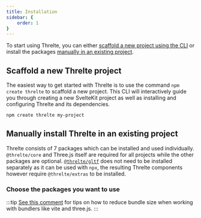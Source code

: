 ```yaml
---
title: Installation
sidebar: {
	order: 1
}
---
```



To start using Threlte, you can either [scaffold a new project using the CLI](#scaffold-a-new-threlte-project) or install the packages [manually in an existing project](#manually-install-threlte-in-an-existing-project).

## Scaffold a new Threlte project

The easiest way to get started with Threlte is to use the command `npm create threlte` to scaffold a
new project. This CLI will interactively guide you through creating a new SvelteKit project as well
as installing and configuring Threlte and its dependencies.

```bash
npm create threlte my-project
```

## Manually install Threlte in an existing project

Threlte consists of 7 packages which can be installed and used individually. `@threlte/core` and Three.js
itself are required for all projects while the other packages are optional.
[`@threlte/gltf`](/reference/gltf/getting-started) does not need to be installed separately as it
can be used with `npx`, the resulting Threlte components however require `@threlte/extras` to be installed.

### Choose the packages you want to use

<ManualInstallGuide />

:::tip
[See this comment](https://github.com/threlte/threlte/issues/8#issuecomment-1024085864) for tips
on how to reduce bundle size when working with bundlers like vite and three.js.
:::

